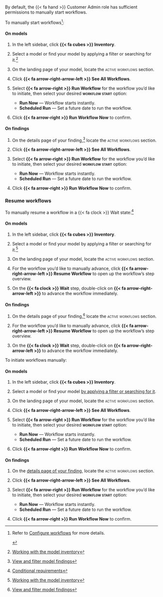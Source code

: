 :::: {.content-visible unless-format="revealjs"}
::: {.callout}
By default, the [{{< fa hand >}} Customer Admin]{.bubble} role has sufficient permissions to manually start workflows.
:::

To manually start workflows[^initiate-workflows]:

::: {.panel-tabset}

#### On models

1. In the left sidebar, click **{{< fa cubes >}} Inventory**.

1. Select a model or find your model by applying a filter or searching for it.^[[Working with the model inventory](/guide/model-inventory/working-with-model-inventory.qmd#search-filter-and-sort-models)]

1. On the landing page of your model, locate the [active workflows]{.smallcaps} section.

1. Click **{{< fa arrow-right-arrow-left >}} See All Workflows**.

1. Select **{{< fa arrow-right >}} Run Workflow** for the workflow you'd like to initiate, then select your desired **[workflow start]{.smallcaps}** option:

    - **Run Now** — Workflow starts instantly.
    - **Scheduled Run** — Set a future date to run the workflow.

1. Click **{{< fa arrow-right >}} Run Workflow Now** to confirm.

#### On findings

1. On the details page of your finding,^[[View and filter model findings](/guide/model-validation/view-filter-model-findings.qmd#view-model-findings)] locate the [active workflows]{.smallcaps} section.

1. Click **{{< fa arrow-right-arrow-left >}} See All Workflows**.

1. Select **{{< fa arrow-right >}} Run Workflow** for the workflow you'd like to initiate, then select your desired **[workflow start]{.smallcaps}** option:

    - **Run Now** — Workflow starts instantly.
    - **Scheduled Run** — Set a future date to run the workflow.

1. Click **{{< fa arrow-right >}} Run Workflow Now** to confirm.

:::

### Resume workflows

To manually resume a workflow in a {{< fa clock >}} Wait state:^[[Conditional requirements](/guide/workflows/setting-up-workflows.qmd#conditional-requirements)]

::: {.panel-tabset}

#### On models

1. In the left sidebar, click **{{< fa cubes >}} Inventory**.

1. Select a model or find your model by applying a filter or searching for it.^[[Working with the model inventory](/guide/model-inventory/working-with-model-inventory.qmd#search-filter-and-sort-models)]

1. On the landing page of your model, locate the [active workflows]{.smallcaps} section.

1. For the workflow you'd like to manually advance, click **{{< fa arrow-right-arrow-left >}} Resume Workflow** to open up the workflow's step overview.

1. On the **{{< fa clock >}} Wait** step, double-click on **{{< fa arrow-right-arrow-left >}}** to advance the workflow immediately.

#### On findings

1. On the details page of your finding,^[[View and filter model findings](/guide/model-validation/view-filter-model-findings.qmd#view-model-findings)] locate the [active workflows]{.smallcaps} section.

1. For the workflow you'd like to manually advance, click **{{< fa arrow-right-arrow-left >}} Resume Workflow** to open up the workflow's step overview.

1. On the **{{< fa clock >}} Wait** step, double-click on **{{< fa arrow-right-arrow-left >}}** to advance the workflow immediately.

:::


<!-- ADDITIONAL FOOTNOTES -->

[^initiate-workflows]:

    ::: {.callout title="Workflows can be set to run automatically on specific triggers."}
    Refer to [Configure workflows](/guide/workflows/configure-workflows.qmd) for more details.
    :::

::::



:::: {.content-hidden unless-format="revealjs"}
To initiate workflows manually:

::: {.panel-tabset}

#### On models

1. In the left sidebar, click **{{< fa cubes >}} Inventory**.

1. Select a model or find your model [by applying a filter or searching for it](/guide/model-inventory/working-with-model-inventory.qmd#search-filter-and-sort-models){target="_blank"}.

1. On the landing page of your model, locate the [active workflows]{.smallcaps} section.

1. Click **{{< fa arrow-right-arrow-left >}} See All Workflows**.

1. Select **{{< fa arrow-right >}} Run Workflow** for the workflow you'd like to initiate, then select your desired **[workflow start]{.smallcaps}** option:

    - **Run Now** — Workflow starts instantly.
    - **Scheduled Run** — Set a future date to run the workflow.

1. Click **{{< fa arrow-right >}} Run Workflow Now** to confirm.

#### On findings

1. On the [details page of your finding](/guide/model-validation/view-filter-model-findings.qmd#view-model-findings){target="_blank"}, locate the [active workflows]{.smallcaps} section.

1. Click **{{< fa arrow-right-arrow-left >}} See All Workflows**.

1. Select **{{< fa arrow-right >}} Run Workflow** for the workflow you'd like to initiate, then select your desired **[workflow start]{.smallcaps}** option:

    - **Run Now** — Workflow starts instantly.
    - **Scheduled Run** — Set a future date to run the workflow.

1. Click **{{< fa arrow-right >}} Run Workflow Now** to confirm.

:::

::::